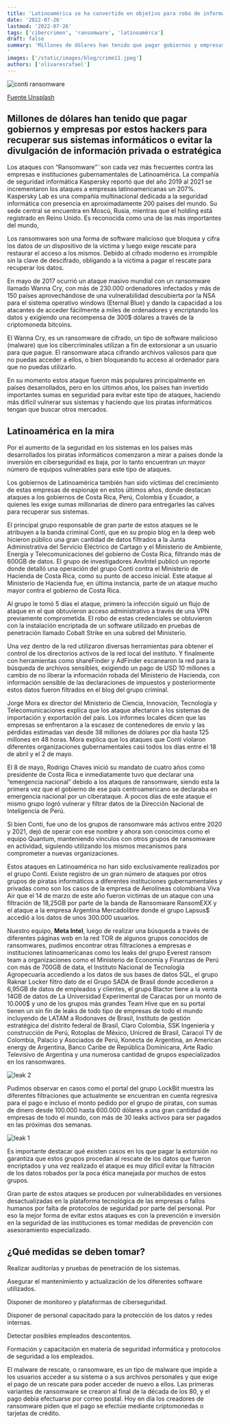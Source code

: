 ```yaml
---
title: 'Latinoamérica se ha convertido en objetivo para robo de información de ciberbandas'
date: '2022-07-26'
lastmod: '2022-07-26'
tags: ['cibercrimen', 'ransomware', 'latinoamérca']
draft: false
summary: 'Millones de dólares han tenido que pagar gobiernos y empresas por estos hackers para recuperar sus sistemas informáticos o evitar la divulgación de información privada o estratégica
'
images: ['/static/images/blog/crime11.jpeg']
authors: ['olivaresrafael']
---
```


![conti ransomware](/static/images/blog/crime11.jpeg)

[Fuente Unsplash](https://unsplash.com/)

## Millones de dólares han tenido que pagar gobiernos y empresas por estos hackers para recuperar sus sistemas informáticos o evitar la divulgación de información privada o estratégica

Los ataques con “Ransomware”¨son cada vez más frecuentes contra las empresas e instituciones gubernamentales de Latinoamérica. La compañía de seguridad informática Kaspersky reportó que del año 2019 al 2021 se incrementaron los ataques a empresas latinoamericanas un 207%. Kaspersky Lab es una compañía multinacional dedicada a la seguridad informática con presencia en aproximadamente 200 países del mundo. Su sede central se encuentra en Moscú, Rusia, mientras que el holding está registrado en Reino Unido. Es reconocida como una de las más importantes del mundo,

Los ransomwares son una forma de software malicioso que bloquea y cifra los datos de un dispositivo de la víctima y luego exige rescate para restaurar el acceso a los mismos. Debido al cifrado moderno es irrompible sin la clave de descifrado, obligando a la víctima a pagar el rescate para recuperar los datos.

En mayo de 2017 ocurrió un ataque masivo mundial con un ransomware llamado Wanna Cry, con más de 230.000 ordenadores infectados y más de 150 países aprovechándose de una vulnerabilidad descubierta por la NSA para el sistema operativo windows (Eternal Blue) y dando la capacidad a los atacantes de acceder fácilmente a miles de ordenadores y encriptando los datos y exigiendo una recompensa de 300$ dólares a través de la criptomoneda bitcoins.

El Wanna Cry, es un ransomware de cifrado, un tipo de software malicioso (malware) que los cibercriminales utilizan a fin de extorsionar a un usuario para que pague. El ransomware ataca cifrando archivos valiosos para que no puedas acceder a ellos, o bien bloqueando tu acceso al ordenador para que no puedas utilizarlo.

En su momento estos ataque fueron más populares principalmente en países desarrollados, pero en los últimos años, los países han invertido importantes sumas en seguridad para evitar este tipo de ataques, haciendo más difícil vulnerar sus sistemas y haciendo que los piratas informáticos tengan que buscar otros mercados.

## Latinoamérica en la mira

Por el aumento de la seguridad en los sistemas en los países más desarrollados los piratas informáticos comenzaron a mirar a países donde la inversión en ciberseguridad es baja, por lo tanto encuentran un mayor número de equipos vulnerables para este tipo de ataques.

Los gobiernos de Latinoamérica también han sido víctimas del crecimiento de estas empresas de espionaje en estos últimos años, donde destacan ataques a los gobiernos de Costa Rica, Perú, Colombia y Ecuador, a quienes les exige sumas millonarias de dinero para entregarles las calves para recuperar sus sistemas.

El principal grupo responsable de gran parte de estos ataques se le atribuyen a la banda criminal Conti, que en su propio blog en la deep web hicieron público una gran cantidad de datos filtrados a la Junta Administrativa del Servicio Eléctrico de Cartago y el Ministerio de Ambiente, Energía y Telecomunicaciones del gobierno de Costa Rica, filtrando más de 600GB de datos. El grupo de investigadores AnvIntel publicó un reporte donde detalló una operación del grupo Conti contra el Ministerio de Hacienda de Costa Rica, como su punto de acceso inicial. Este ataque al Ministerio de Hacienda fue, en última instancia, parte de un ataque mucho mayor contra el gobierno de Costa Rica.

Al grupo le tomó 5 días el ataque, primero la infección siguió un flujo de ataque en el que obtuvieron acceso administrativo a través de una VPN previamente comprometida. El robo de estas credenciales se obtuvieron con la instalación encriptada de un software utilizado en pruebas de penetración llamado Cobalt Strike en una subred del Ministerio.

Una vez dentro de la red utilizaron diversas herramientas para obtener el control de los directorios activos de la red local del instituto. Y finalmente con herramientas como shareFinder y AdFinder escanearon la red para la búsqueda de archivos sensibles, exigiendo un pago de USD 10 millones a cambio de no liberar la información robada del Ministerio de Hacienda, con información sensible de las declaraciones de impuestos y posteriormente estos datos fueron filtrados en el blog del grupo criminal.

Jorge Mora ex director del Ministerio de Ciencia, Innovación, Tecnología y Telecomunicaciones explica que los ataque afectaron a los sistemas de importación y exportación del país. Los informes locales dicen que las empresas se enfrentaron a la escasez de contenedores de envío y las pérdidas estimadas van desde 38 millones de dólares por día hasta 125 millones en 48 horas. Mora explica que los ataques que Conti violaron diferentes organizaciones gubernamentales casi todos los días entre el 18 de abril y el 2 de mayo.

El 8 de mayo, Rodrigo Chaves inició su mandato de cuatro años como presidente de Costa Rica e inmediatamente tuvo que declarar una “emergencia nacional” debido a los ataques de ransomware, siendo esta la primera vez que el gobierno de ese país centroamericano se declaraba en emergencia nacional por un ciberataque. A pocos días de este ataque el mismo grupo logró vulnerar y filtrar datos de la Dirección Nacional de Inteligencia de Perú.

Si bien Conti, fue uno de los grupos de ransomware más activos entre 2020 y 2021, dejó de operar con ese nombre y ahora son conocimos como el equipo Quantum, manteniendo vínculos con otros grupos de ransomware en actividad, siguiendo utilizando los mismos mecanismos para comprometer a nuevas organizaciones.

Estos ataques en Latinoamérica no han sido exclusivamente realizados por el grupo Conti. Existe registro de un gran número de ataques por otros grupos de piratas informáticos a diferentes instituciones gubernamentales y privadas como son los casos de la empresa de Aerolíneas colombiana Viva Air que el 14 de marzo de este año fueron víctimas de un ataque con una filtración de 18,25GB por parte de la banda de Ransomware RansomEXX y el ataque a la empresa Argentina Mercadolibre donde el grupo Lapsus$ accedió a los datos de unos 300.000 usuarios.

Nuestro equipo, **Meta Intel**, luego de realizar una búsqueda a través de diferentes páginas web en la red TOR de algunos grupos conocidos de ransomwares, pudimos encontrar otras filtraciones a empresas e instituciones latinoamericanas como los leaks del grupo Everest ransom team a organizaciones como el Ministerio de Economía y Finanzas de Perú con más de 700GB de data, el Instituto Nacional de Tecnología Agropecuaria accediendo a los datos de sus bases de datos SQL, el grupo Raknar Locker filtro dato de el Grupo SADA de Brasil donde accedieron a 6,95GB de datos de empleados y clientes, el grupo Blactor tiene a la venta 14GB de datos de La Universidad Experimental de Caracas por un monto de 10.000$ y uno de los grupos más grandes Team Hive que en su portal tienen un sin fin de leaks de todo tipo de empresas de todo el mundo incluyendo de LATAM a Rodonaves de Brasil, Instituto de gestión estratégica del distrito federal de Brasil, Claro Colombia, SSK Ingenieria y construcción de Perú, Rotoplas de México, Unicred de Brasil, Caracol TV de Colombia, Palacio y Asociados de Perú, Konecta de Argentina, an American energy de Argentina, Banco Caribe de República Dominicana, Arte Radio Televisivo de Argentina y una numerosa cantidad de grupos especializados en los ransomwares.

![leak 2](/static/images/blog/leak03.png)

Pudimos observar en casos como el portal del grupo LockBit muestra las diferentes filtraciones que actualmente se encuentran en cuenta regresiva para el pago e incluso el monto pedido por el grupo de piratas, con sumas de dinero desde 100.000 hasta 600.000 dólares a una gran cantidad de empresas de todo el mundo, con más de 30 leaks activos para ser pagados en las próximas dos semanas.

![leak 1](/static/images/blog/leak01.png)

Es importante destacar qué existen casos en los que pagar la extorsión no garantiza que estos grupos procedan al rescate de los datos que fueron encriptados y una vez realizado el ataque es muy difícil evitar la filtración de los datos robados por la poca ética manejada por muchos de estos grupos.

Gran parte de estos ataques se producen por vulnerabilidades en versiones desactualizadas en la plataforma tecnológica de las empresas o fallos humanos por falta de protocolos de seguridad por parte del personal. Por eso la mejor forma de evitar estos ataques es con la prevención e inversión en la seguridad de las instituciones es tomar medidas de prevención con asesoramiento especializado.

## ¿Qué medidas se deben tomar?

Realizar auditorías y pruebas de penetración de los sistemas.

Asegurar el mantenimiento y actualización de los diferentes software utilizados.

Disponer de monitoreo y plataformas de ciberseguridad.

Disponer de personal capacitado para la protección de los datos y redes internas.

Detectar posibles empleados descontentos.

Formación y capacitación en materia de seguridad informática y protocolos de seguridad a los empleados.

El malware de rescate, o ransomware, es un tipo de malware que impide a los usuarios acceder a su sistema o a sus archivos personales y que exige el pago de un rescate para poder acceder de nuevo a ellos. Las primeras variantes de ransomware se crearon al final de la década de los 80, y el pago debía efectuarse por correo postal. Hoy en día los creadores de ransomware piden que el pago se efectúe mediante criptomonedas o tarjetas de crédito.

